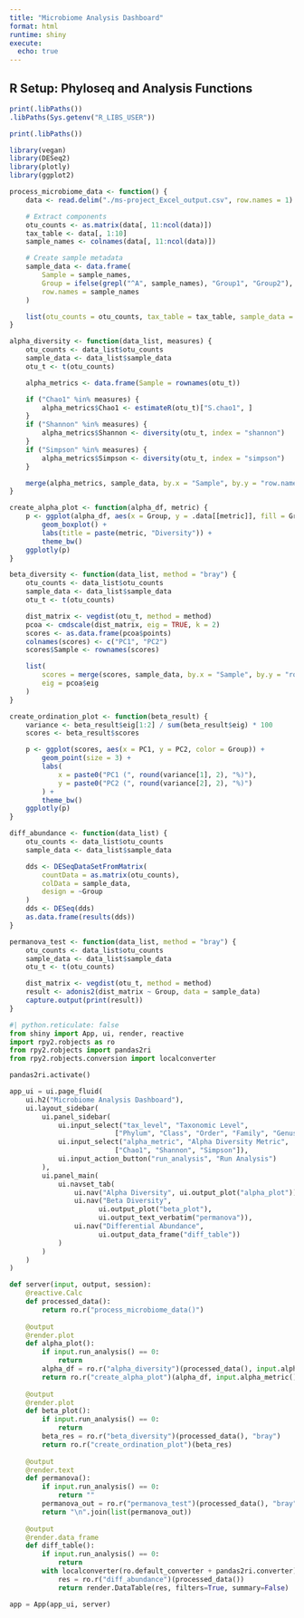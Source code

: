 ```yaml
---
title: "Microbiome Analysis Dashboard"
format: html
runtime: shiny
execute:
  echo: true
---
```


## R Setup: Phyloseq and Analysis Functions

```r
print(.libPaths())
.libPaths(Sys.getenv("R_LIBS_USER"))

print(.libPaths())

library(vegan)
library(DESeq2)
library(plotly)
library(ggplot2)

process_microbiome_data <- function() {
    data <- read.delim("./ms-project_Excel_output.csv", row.names = 1)

    # Extract components
    otu_counts <- as.matrix(data[, 11:ncol(data)])
    tax_table <- data[, 1:10]
    sample_names <- colnames(data[, 11:ncol(data)])

    # Create sample metadata
    sample_data <- data.frame(
        Sample = sample_names,
        Group = ifelse(grepl("^A", sample_names), "Group1", "Group2"),
        row.names = sample_names
    )

    list(otu_counts = otu_counts, tax_table = tax_table, sample_data = sample_data)
}

alpha_diversity <- function(data_list, measures) {
    otu_counts <- data_list$otu_counts
    sample_data <- data_list$sample_data
    otu_t <- t(otu_counts)

    alpha_metrics <- data.frame(Sample = rownames(otu_t))

    if ("Chao1" %in% measures) {
        alpha_metrics$Chao1 <- estimateR(otu_t)["S.chao1", ]
    }
    if ("Shannon" %in% measures) {
        alpha_metrics$Shannon <- diversity(otu_t, index = "shannon")
    }
    if ("Simpson" %in% measures) {
        alpha_metrics$Simpson <- diversity(otu_t, index = "simpson")
    }

    merge(alpha_metrics, sample_data, by.x = "Sample", by.y = "row.names")
}

create_alpha_plot <- function(alpha_df, metric) {
    p <- ggplot(alpha_df, aes(x = Group, y = .data[[metric]], fill = Group)) +
        geom_boxplot() +
        labs(title = paste(metric, "Diversity")) +
        theme_bw()
    ggplotly(p)
}

beta_diversity <- function(data_list, method = "bray") {
    otu_counts <- data_list$otu_counts
    sample_data <- data_list$sample_data
    otu_t <- t(otu_counts)

    dist_matrix <- vegdist(otu_t, method = method)
    pcoa <- cmdscale(dist_matrix, eig = TRUE, k = 2)
    scores <- as.data.frame(pcoa$points)
    colnames(scores) <- c("PC1", "PC2")
    scores$Sample <- rownames(scores)

    list(
        scores = merge(scores, sample_data, by.x = "Sample", by.y = "row.names"),
        eig = pcoa$eig
    )
}

create_ordination_plot <- function(beta_result) {
    variance <- beta_result$eig[1:2] / sum(beta_result$eig) * 100
    scores <- beta_result$scores

    p <- ggplot(scores, aes(x = PC1, y = PC2, color = Group)) +
        geom_point(size = 3) +
        labs(
            x = paste0("PC1 (", round(variance[1], 2), "%)"),
            y = paste0("PC2 (", round(variance[2], 2), "%)")
        ) +
        theme_bw()
    ggplotly(p)
}

diff_abundance <- function(data_list) {
    otu_counts <- data_list$otu_counts
    sample_data <- data_list$sample_data

    dds <- DESeqDataSetFromMatrix(
        countData = as.matrix(otu_counts),
        colData = sample_data,
        design = ~Group
    )
    dds <- DESeq(dds)
    as.data.frame(results(dds))
}

permanova_test <- function(data_list, method = "bray") {
    otu_counts <- data_list$otu_counts
    sample_data <- data_list$sample_data
    otu_t <- t(otu_counts)

    dist_matrix <- vegdist(otu_t, method = method)
    result <- adonis2(dist_matrix ~ Group, data = sample_data)
    capture.output(print(result))
}
```

```python
#| python.reticulate: false
from shiny import App, ui, render, reactive
import rpy2.robjects as ro
from rpy2.robjects import pandas2ri
from rpy2.robjects.conversion import localconverter

pandas2ri.activate()

app_ui = ui.page_fluid(
    ui.h2("Microbiome Analysis Dashboard"),
    ui.layout_sidebar(
        ui.panel_sidebar(
            ui.input_select("tax_level", "Taxonomic Level", 
                          ["Phylum", "Class", "Order", "Family", "Genus"]),
            ui.input_select("alpha_metric", "Alpha Diversity Metric",
                          ["Chao1", "Shannon", "Simpson"]),
            ui.input_action_button("run_analysis", "Run Analysis")
        ),
        ui.panel_main(
            ui.navset_tab(
                ui.nav("Alpha Diversity", ui.output_plot("alpha_plot")),
                ui.nav("Beta Diversity",
                      ui.output_plot("beta_plot"),
                      ui.output_text_verbatim("permanova")),
                ui.nav("Differential Abundance",
                      ui.output_data_frame("diff_table"))
            )
        )
    )
)

def server(input, output, session):
    @reactive.Calc
    def processed_data():
        return ro.r("process_microbiome_data()")
    
    @output
    @render.plot
    def alpha_plot():
        if input.run_analysis() == 0:
            return
        alpha_df = ro.r("alpha_diversity")(processed_data(), input.alpha_metric())
        return ro.r("create_alpha_plot")(alpha_df, input.alpha_metric())
    
    @output
    @render.plot
    def beta_plot():
        if input.run_analysis() == 0:
            return
        beta_res = ro.r("beta_diversity")(processed_data(), "bray")
        return ro.r("create_ordination_plot")(beta_res)
    
    @output
    @render.text
    def permanova():
        if input.run_analysis() == 0:
            return ""
        permanova_out = ro.r("permanova_test")(processed_data(), "bray")
        return "\n".join(list(permanova_out))
    
    @output
    @render.data_frame
    def diff_table():
        if input.run_analysis() == 0:
            return
        with localconverter(ro.default_converter + pandas2ri.converter):
            res = ro.r("diff_abundance")(processed_data())
            return render.DataTable(res, filters=True, summary=False)

app = App(app_ui, server)

```

